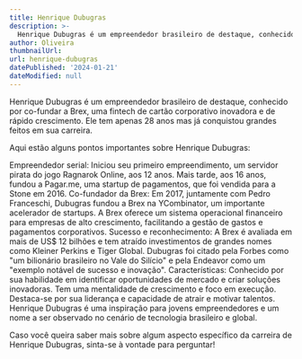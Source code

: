```yaml
---
title: Henrique Dubugras
description: >-
  Henrique Dubugras é um empreendedor brasileiro de destaque, conhecido por co-fundar a Brex.
author: Oliveira
thumbnailUrl: 
url: henrique-dubugras
datePublished: '2024-01-21'
dateModified: null
---
```


Henrique Dubugras é um empreendedor brasileiro de destaque, conhecido por co-fundar a Brex, uma fintech de cartão corporativo inovadora e de rápido crescimento. Ele tem apenas 28 anos mas já conquistou grandes feitos em sua carreira.

Aqui estão alguns pontos importantes sobre Henrique Dubugras:

Empreendedor serial: Iniciou seu primeiro empreendimento, um servidor pirata do jogo Ragnarok Online, aos 12 anos. Mais tarde, aos 16 anos, fundou a Pagar.me, uma startup de pagamentos, que foi vendida para a Stone em 2016.
Co-fundador da Brex: Em 2017, juntamente com Pedro Franceschi, Dubugras fundou a Brex na YCombinator, um importante acelerador de startups. A Brex oferece um sistema operacional financeiro para empresas de alto crescimento, facilitando a gestão de gastos e pagamentos corporativos.
Sucesso e reconhecimento: A Brex é avaliada em mais de US$ 12 bilhões e tem atraído investimentos de grandes nomes como Kleiner Perkins e Tiger Global. Dubugras foi citado pela Forbes como "um bilionário brasileiro no Vale do Silício" e pela Endeavor como um "exemplo notável de sucesso e inovação".
Características:
Conhecido por sua habilidade em identificar oportunidades de mercado e criar soluções inovadoras.
Tem uma mentalidade de crescimento e foco em execução.
Destaca-se por sua liderança e capacidade de atrair e motivar talentos.
Henrique Dubugras é uma inspiração para jovens empreendedores e um nome a ser observado no cenário de tecnologia brasileiro e global.

Caso você queira saber mais sobre algum aspecto específico da carreira de Henrique Dubugras, sinta-se à vontade para perguntar!